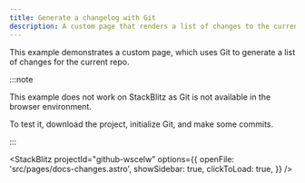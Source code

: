 ```yaml
---
title: Generate a changelog with Git
description: A custom page that renders a list of changes to the current repo using Git
---
```



This example demonstrates a custom page, which uses Git to generate a list of changes for the current repo.

:::note

This example does not work on StackBlitz as Git is not available in the browser environment.

To test it, download the project, initialize Git, and make some commits.

:::

<StackBlitz
	projectId="github-wscelw"
	options={{
		openFile: 'src/pages/docs-changes.astro',
		showSidebar: true,
		clickToLoad: true,
	}}
/>
